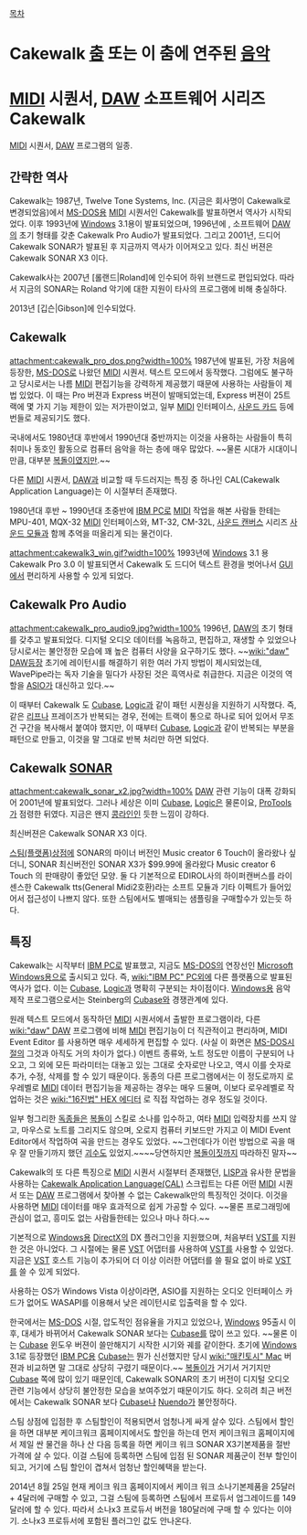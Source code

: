 [[목차]]

= Cakewalk [[춤]] 또는 이 춤에 연주된 [[음악]] =


= [[MIDI]] 시퀀서, [[DAW]] 소프트웨어 시리즈 Cakewalk =
[[MIDI]] 시퀀서, [[DAW]] 프로그램의 일종.

== 간략한 역사 ==
Cakewalk는 1987년, Twelve Tone Systems, Inc. (지금은 회사명이 Cakewalk로 변경되었음)에서 [[MS-DOS]]용 [[MIDI]] 시퀀서인 Cakewalk를 발표하면서 역사가 시작되었다. 이후 1993년에 [[Windows]] 3.1용이 발표되었으며, 1996년에 , 소프트웨어 [[DAW]]의 초기 형태를 갖춘 Cakewalk Pro Audio가 발표되었다. 그리고 2001년, 드디어 Cakewalk SONAR가 발표된 후 지금까지 역사가 이어져오고 있다. 최신 버젼은 Cakewalk SONAR X3 이다.

Cakewalk사는 2007년 [롤랜드|Roland]에 인수되어 하위 브랜드로 편입되었다. 따라서 지금의 SONAR는 Roland 악기에 대한 지원이 타사의 프로그램에 비해 충실하다. 

2013년 [깁슨|Gibson]에 인수되었다. 
== Cakewalk ==
attachment:cakewalk_pro_dos.png?width=100%
1987년에 발표된, 가장 처음에 등장한, [[MS-DOS]]로 나왔던 [[MIDI]] 시퀀서. 텍스트 모드에서 동작했다. 그럼에도 불구하고 당시로서는 나름 [[MIDI]] 편집기능을 강력하게 제공했기 때문에 사용하는 사람들이 제법 있었다. 이 때는 Pro 버젼과 Express 버젼이 발매되었는데, Express 버젼이 25트랙에 몇 가지 기능 제한이 있는 저가판이었고, 일부 [[MIDI]] 인터페이스, [[사운드 카드]] 등에 번들로 제공되기도 했다.

국내에서도 1980년대 후반에서 1990년대 중반까지는 이것을 사용하는 사람들이 특히 취미나 동호인 활동으로 컴퓨터 음악을 하는 층에 매우 많았다. ~~물론 시대가 시대이니 만큼, 대부분 [[복돌이]]였지만.~~ 

다른 [[MIDI]] 시퀀서, [[DAW]]과 비교할 때 두드러지는 특징 중 하나인 CAL(Cakewalk Application Language)는 이 시절부터 존재했다.

1980년대 후반 ~ 1990년대 초중반에 [[IBM PC]]로 [[MIDI]] 작업을 해본 사람들 한테는 MPU-401, MQX-32 [[MIDI]] 인터페이스와, MT-32, CM-32L, [[사운드 캔버스]] 시리즈 [[사운드 모듈]]과 함께 추억을 떠올리게 되는 물건이다.

attachment:cakewalk3_win.gif?width=100%
1993년에 [[Windows]] 3.1 용 Cakewalk Pro 3.0 이 발표되면서 Cakewalk 도 드디어 텍스트 환경을 벗어나서 [[GUI]]에서 편리하게 사용할 수 있게 되었다. 

== Cakewalk Pro Audio ==
attachment:cakewalk_pro_audio9.jpg?width=100%
1996년, [[DAW]]의 초기 형태를 갖추고 발표되었다. 디지털 오디오 데이터를 녹음하고, 편집하고, 재생할 수 있었으나 당시로서는 불안정한 모습에 꽤 높은 컴퓨터 사양을 요구하기도 했다. ~~[[wiki:"daw" DAW]]등장 초기에 레이턴시를 해결하기 위한 여러 가지 방법이 제시되었는데, WavePipe라는 독자 기술을 밀다가 사장된 것은 흑역사로 취급한다. 지금은 이것의 역할을 [[ASIO]]가 대신하고 있다.~~ 

이 때부터 Cakewalk 도 [[Cubase]], [[Logic]]과 같이 패턴 시퀀싱을 지원하기 시작했다. 즉, 같은 [[리프]]나 프레이즈가 반복되는 경우, 전에는 트랙이 통으로 하나로 되어 있어서 무조건 구간을 복사해서 붙여야 했지만, 이 때부터 [[Cubase]], [[Logic]]과 같이 반복되는 부분을 패턴으로 만들고, 이것을 말 그대로 반복 처리만 하면 되었다.

== Cakewalk [[SONAR]] ==
attachment:cakewalk_sonar_x2.jpg?width=100%
[[DAW]] 관련 기능이 대폭 강화되어 2001년에 발표되었다. 그러나 세상은 이미 [[Cubase]], [[Logic]]은 물론이요, [[ProTools]]가 점령한 뒤였다. 지금은 왠지 [[콩라인]]인 듯한 느낌이 강하다.

최신버젼은 Cakewalk SONAR X3 이다.

[[스팀(플랫폼)]]상점에 SONAR의 마이너 버전인 Music creator 6 Touch이 올라왔나 싶더니, SONAR 최신버전인 SONAR X3가 $99.99에 올라왔다 Music creator 6 Touch 의 판매량이 좋았던 모양. 둘 다 기본적으로 EDIROL사의 하이퍼캔버스를 라이센스한 Cakewalk tts(General Midi2호환)라는 소프트 모듈과 기타 이펙트가 들어있어서 접근성이 나쁘지 않다.
또한 스팀에서도 별매되는 샘플링을 구매할수가 있는듯 하다.
== 특징 ==
Cakewalk는 시작부터 [[IBM PC]]로 발표했고, 지금도 [[MS-DOS]]의 연장선인 [[Microsoft Windows]]용으로 출시되고 있다. 즉, [[wiki:"IBM PC" PC]]외에 다른 플랫폼으로 발표된 역사가 없다. 이는 [[Cubase]], [[Logic]]과 명확히 구분되는 차이점이다. [[Windows]]용 음악 제작 프로그램으로서는 Steinberg의 [[Cubase]]와 경쟁관계에 있다. 

원래 텍스트 모드에서 동작하던 [[MIDI]] 시퀀서에서 출발한 프로그램이라, 다른 [[wiki:"daw" DAW]] 프로그램에 비해 [[MIDI]] 편집기능이 더 직관적이고 편리하며, MIDI Event Editor 를 사용하면 매우 세세하게 편집할 수 있다. (사실 이 화면은 [[MS-DOS]]시절의 그것과 아직도 거의 차이가 없다.) 이벤트 종류와, 노트 정도만 이름이 구분되어 나오고, 그 외에 모든 파라미터는 대놓고 있는 그대로 숫자로만 나오고, 역시 이를 숫자로 추가, 수정, 삭제를 할 수 있기 때문이다. 동종의 다른 프로그램에서는 이 정도로까지 로우레벨로 [[MIDI]] 데이터 편집기능을 제공하는 경우는 매우 드물며, 이보다 로우레벨로 작업하는 것은 [[wiki:"16진법" HEX 에디터]] 로 직접 작업하는 경우 정도일 것이다. 

일부 헝그리한 [[독종]]들은 [[복돌이]] 스킬로 소나를 입수하고, 여타 [[MIDI]] 입력장치를 쓰지 않고, 마우스로 노트를 그리지도 않으며, 오로지 컴퓨터 키보드만 가지고 이 MIDI Event Editor에서 작업하여 곡을 만드는 경우도 있었다. ~~그런데다가 이런 방법으로 곡을 매우 잘 만들기까지 했던 [[괴수]]도 있었지.~~~~당연하지만 [[복돌이]]짓까지 따라하진 말자~~

Cakewalk의 또 다른 특징으로 [[MIDI]] 시퀀서 시절부터 존재했던, [[LISP]]과 유사한 문법을 사용하는 [http://www.cakewalk.com/DevXchange/article.aspx?aid=110 Cakewalk Application Language(CAL)] 스크립트는 다른 어떤 [[MIDI]] 시퀀서 또는 [[DAW]] 프로그램에서 찾아볼 수 없는 Cakewalk만의 특징적인 것이다. 이것을 사용하면 [[MIDI]] 데이터를 매우 효과적으로 쉽게 가공할 수 있다. ~~물론 프로그래밍에 관심이 없고, 흥미도 없는 사람들한테는 있으나 마나 하다.~~ 

기본적으로 [[Windows]]용 [[DirectX]]의 DX 플러그인을 지원했으며, 처음부터 [[VST]]를 지원한 것은 아니었다. 그 시절에는 물론 [[VST]] 어댑터를 사용하여 [[VST]]를 사용할 수 있었다. 지금은 [[VST]] 호스트 기능이 추가되어 더 이상 이러한 어댑터를 쓸 필요 없이 바로 [[VST]]를 쓸 수 있게 되었다.

사용하는 OS가 Windows Vista 이상이라면, ASIO를 지원하는 오디오 인터페이스 카드가 없어도 WASAPI를 이용해서 낮은 레이턴시로 입출력을 할 수 있다.

한국에서는 [[MS-DOS]] 시절, 압도적인 점유율을 가지고 있었으나, [[Windows]] 95출시 이후, 대세가 바뀌어서 Cakewalk SONAR 보다는 [[Cubase]]를 많이 쓰고 있다. ~~물론 이는 [[Cubase]] 윈도우 버젼이 쓸만해지기 시작한 시기와 궤를 같이한다. 초기에 [[Windows]] 3.1로 등장했던 [[IBM PC]]용 [[Cubase]]는 뭔가 신선했지만 당시 [[wiki:"매킨토시" Mac]] 버젼과 비교하면 말 그대로 상당히 구렸기 때문이다.~~ [[복돌이]]가 거기서 거기지만 [[Cubase]] 쪽에 많이 있기 때문인데, Cakewalk SONAR의 초기 버전이 디지털 오디오 관련 기능에서 상당히 불안정한 모습을 보여주었기 때문이기도 하다. 오히려 최근 버전에서는 Cakewalk SONAR 보다 [[Cubase]]나 [[Nuendo]]가 불안정하다.

스팀 상점에 입점한 후 스팀할인이 적용되면서 엄청나게 싸게 살수 있다. 스팀에서 할인을 하면 대부분 케이크워크 홈페이지에서도 할인을 하는데 먼저 케이크워크 홈페이지에서 제일 싼 물건을 하나 산 다음 등록을 하면 케이크 워크 SONAR X3기본제품을 절반가격에 살 수 있다. 이걸 스팀에 등록하면 스팀에 입점 된 SONAR 제품군이 전부 할인이 되고, 거기에 스팀 할인이 겹쳐서 엄청난 할인혜택을 받는다. 

2014년 8월 25일 현재 케이크 워크 홈페이지에서 케이크 워크 소나기본제품을 25달러 + 4달러에 구매할 수 있고, 그걸 스팀에 등록하면 스팀에서 프로듀서 업그레이드를 149 달러에 할 수 있다. 따라서 소나x3 프로듀서 버전을 180달러에 구매 할 수 있다는 이야기. 소나x3 프로듀서에 포함된 플러그인 값도 안나온다. 
